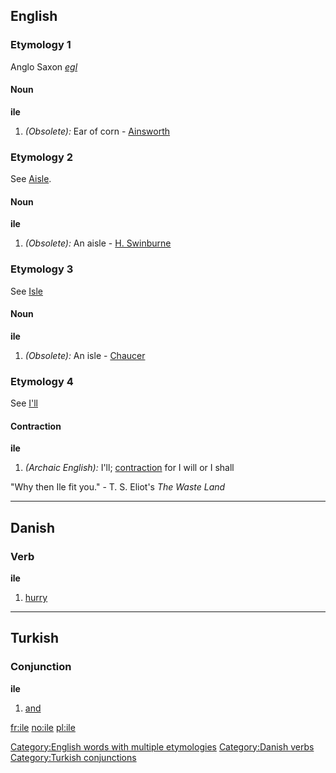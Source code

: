 ==English==

===Etymology 1===
Anglo Saxon ''[[egl]]''

====Noun====
'''ile'''

#''(Obsolete):'' Ear of corn - [[Ainsworth]]

===Etymology 2===
See [[Aisle]].

====Noun====
'''ile'''

#''(Obsolete):'' An aisle - [[H. Swinburne]]

===Etymology 3===
See [[Isle]]

====Noun====
'''ile'''

#''(Obsolete):'' An isle - [[Chaucer]]

===Etymology 4===
See [[I'll]]

====Contraction====
'''ile'''

#''(Archaic English):'' I'll; [[contraction]] for I will or I shall
"Why then Ile fit you." - T. S. Eliot's <i>The Waste Land</i>

[[Category:English words with multiple etymologies]]

----

==Danish==

=== Verb ===
'''ile'''

# [[hurry]]

[[Category:Danish verbs]]

----

==Turkish==

=== Conjunction ===
'''ile'''

# [[and]]

[[Category:Turkish conjunctions]]

[[fr:ile]]
[[no:ile]]
[[pl:ile]]